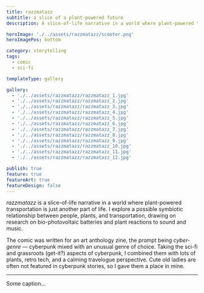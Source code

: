 ```yaml
---
title: razzmatazz
subtitle: a slice of a plant-powered future
description: A slice-of-life narrative in a world where plant-powered transportation is just another part of life, exploring a possible symbiotic relationship between people, plants, and transportation.

heroImage: './../assets/razzmatazz/scooter.png'
heroImagePos: bottom

category: storytelling
tags:
  - comic
  - sci-fi

templateType: gallery

gallery:
  - './../assets/razzmatazz/razzmatazz_1.jpg'
  - './../assets/razzmatazz/razzmatazz_2.jpg'
  - './../assets/razzmatazz/razzmatazz_3.jpg'
  - './../assets/razzmatazz/razzmatazz_4.jpg'
  - './../assets/razzmatazz/razzmatazz_5.jpg'
  - './../assets/razzmatazz/razzmatazz_6.jpg'
  - './../assets/razzmatazz/razzmatazz_7.jpg'
  - './../assets/razzmatazz/razzmatazz_8.jpg'
  - './../assets/razzmatazz/razzmatazz_9.jpg'
  - './../assets/razzmatazz/razzmatazz_10.jpg'
  - './../assets/razzmatazz/razzmatazz_11.jpg'
  - './../assets/razzmatazz/razzmatazz_12.jpg'

publish: true
feature: true
featureArt: true
featureDesign: false
---
```


*razzmatazz* is a slice-of-life narrative in a world where plant-powered transportation is just another part of life. I explore a possible symbiotic relationship between people, plants, and transportation, drawing on research on bio-photovoltaic batteries and plant reactions to sound and music.

The comic was written for an art anthology zine, the prompt being *cyber-genre* — cyberpunk mixed with an unusual genre of choice. Taking the sci-fi and grassroots (get-it?) aspects of cyberpunk, I combined them with lots of plants, retro tech, and a calming travelogue perspective. Cute old ladies are often not featured in cyberpunk stories, so I gave them a place in mine.

---

<MdxGalleryImage
  caption='1/12'
  gatsbyImageData={props.gallery.image1}
/>

<MdxGalleryImage
  caption='2/12'
  gatsbyImageData={props.gallery.image2}
/>

<MdxGalleryImage
  caption='3/12'
  gatsbyImageData={props.gallery.image3}
/>

<MdxGalleryImage
  caption='4/12'
  gatsbyImageData={props.gallery.image4}
/>

<MdxGalleryImage
  caption='5/12'
  gatsbyImageData={props.gallery.image5}
/>

<MdxGalleryImage
  caption='6/12'
  gatsbyImageData={props.gallery.image6}
/>

<MdxGalleryImage
  caption='7/12'
  gatsbyImageData={props.gallery.image7}
/>

<MdxGalleryImage
  caption='8/12'
  gatsbyImageData={props.gallery.image8}
/>

<MdxGalleryImage
  caption='9/12'
  gatsbyImageData={props.gallery.image9}
/>

<MdxGalleryImage
  caption='10/12'
  gatsbyImageData={props.gallery.image10}
/>

<MdxGalleryImage
  caption='11/12'
  gatsbyImageData={props.gallery.image11}
/>

<MdxGalleryImage
  caption='12/12'
  gatsbyImageData={props.gallery.image12}
/>

Some caption...